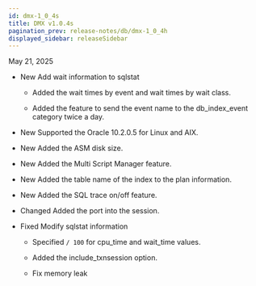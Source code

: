 ```yaml
---
id: dmx-1_0_4s
title: DMX v1.0.4s
pagination_prev: release-notes/db/dmx-1_0_4h
displayed_sidebar: releaseSidebar
---
```


May 21, 2025

- <Status priority='1'>New</Status> Add wait information to sqlstat

  - Added the wait times by event and wait times by wait class.

  - Added the feature to send the event name to the db_index_event category twice a day.

- <Status priority='1'>New</Status> Supported the Oracle 10.2.0.5 for Linux and AIX.

- <Status priority='1'>New</Status> Added the ASM disk size.

- <Status priority='1'>New</Status> Added the Multi Script Manager feature.

- <Status priority='1'>New</Status> Added the table name of the index to the plan information.

- <Status priority='1'>New</Status> Added the SQL trace on/off feature.

- <Status priority='0'>Changed</Status> Added the port into the session.

- <Status priority='0'>Fixed</Status> Modify sqlstat information

  - Specified `/ 100` for cpu_time and wait_time values.

  - Added the include_txnsession option.

  - Fix memory leak
